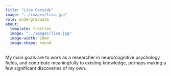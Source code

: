 ```yaml
---
title: "Lisa Cassidy"
image: "../images/lisa.jpg"
role: undergraduate
about: 
  template: trestles
  image: "../images/lisa.jpg"
  image-width: 10em
  image-shape: round
---
```


My main goals are to work as a researcher in neuro/cognitive psychology fields, and contribute meaningfully to existing knowledge, perhaps making a few significant discoveries of my own. 
